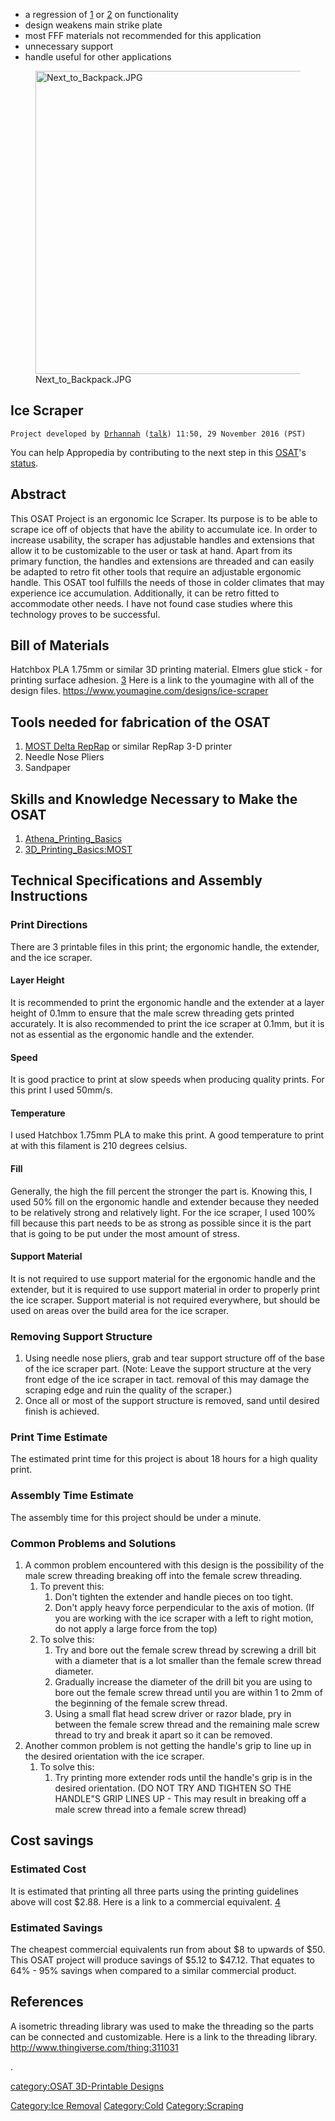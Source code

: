 {{777}}
{{notready}}
* a regression of [http://www.thingiverse.com/thing:674723] or [http://www.thingiverse.com/thing:625925] on functionality
* design weakens main strike plate
* most FFF materials not recommended for this application
* unnecessary support
* handle useful for other applications

[[Image:Next_to_Backpack.JPG|485px|right]]

==Ice Scraper ==
 Project developed by [[User:Drhannah|Drhannah]] ([[User talk:Drhannah|talk]]) 11:50, 29 November 2016 (PST)
{{Statusboxtop}}
{{status-design}}
{{status-prototype}}
You can help Appropedia by contributing to the next step in this [[OSAT]]'s [[:Category:Status|status]].
{{boxbottom}}

==Abstract==
This OSAT Project is an ergonomic Ice Scraper. Its purpose is to be able to scrape ice off of objects that have the ability to accumulate ice. In order to increase usability, the scraper has adjustable handles and extensions that allow it to be customizable to the user or task at hand. Apart from its primary function, the handles and extensions are threaded and can easily be adapted to retro fit other tools that require an adjustable ergonomic handle. This OSAT tool fulfills the needs of those in colder climates that may experience ice accumulation. Additionally, it can be retro fitted to accommodate other needs. I have not found case studies where this technology proves to be successful. 





{{gallery
|width=300
|height=220
|lines=1
|Image:Full_Assembly_Top_View.JPG|Top view of full assembly.
|Image:In_Pieces_Top_View.JPG|Top view of assembly in pieces.
|Image:In_Pieces.JPG|Side view of assembly in pieces.
|Image:Grille_Action.JPG|Action shot on bumper of Jeep.
|Image:Windshield_Action.JPG|Action shot scraping the windshield of a Jeep.
|Image:Window_Action.JPG|Action shot scraping the window of a Jeep.
}}

== Bill of Materials==
Hatchbox PLA 1.75mm or similar 3D printing material.
Elmers glue stick - for printing surface adhesion. [https://www.amazon.com/Elmers-Purpose-School-Washable-0-24-ounce/dp/B001E69WBW/ref=sr_1_1?s=office-products&ie=UTF8&qid=1480536192&sr=1-1&keywords=elmers+glue+stick]
Here is a link to the youmagine with all of the design files. https://www.youmagine.com/designs/ice-scraper

== Tools needed for fabrication of the OSAT==
# [[Athena Build Overview| MOST Delta RepRap]] or similar RepRap 3-D printer
# Needle Nose Pliers
# Sandpaper

== Skills and Knowledge Necessary to Make the OSAT ==
# [[Athena_Printing_Basics]]
# [[3D_Printing_Basics:MOST]]

== Technical Specifications and Assembly Instructions==
===Print Directions===
There are 3 printable files in this print; the ergonomic handle, the extender, and the ice scraper. 
====Layer Height====
It is recommended to print the ergonomic handle and the extender at a layer height of 0.1mm to ensure that the male screw threading gets printed accurately. It is also recommended to print the ice scraper at 0.1mm, but it is not as essential as the ergonomic handle and the extender. 
====Speed====
It is good practice to print at slow speeds when producing quality prints. For this print I used 50mm/s.
====Temperature====
I used Hatchbox 1.75mm PLA to make this print. A good temperature to print at with this filament is 210 degrees celsius.
====Fill====
Generally, the high the fill percent the stronger the part is. Knowing this, I used 50% fill on the ergonomic handle and extender because they needed to be relatively strong and relatively light. For the ice scraper, I used 100% fill because this part needs to be as strong as possible since it is the part that is going to be put under the most amount of stress.
====Support Material====
It is not required to use support material for the ergonomic handle and the extender, but it is required to use support material in order to properly print the ice scraper. Support material is not required everywhere, but should be used on areas over the build area for the ice scraper.
===Removing Support Structure===
# Using needle nose pliers, grab and tear support structure off of the base of the ice scraper part. (Note: Leave the support structure at the very front edge of the ice scraper in tact. removal of this may damage the scraping edge and ruin the quality of the scraper.)
# Once all or most of the support structure is removed, sand until desired finish is achieved.
===Print Time Estimate===
The estimated print time for this project is about 18 hours for a high quality print. 
===Assembly Time Estimate===
The assembly time for this project should be under a minute.

=== Common Problems and Solutions===
# A common problem encountered with this design is the possibility of the male screw threading breaking off into the female screw threading.
##To prevent this:
### Don't tighten the extender and handle pieces on too tight.
### Don't apply heavy force perpendicular to the axis of motion. (If you are working with the ice scraper with a left to right motion, do not apply a large force from the top)
## To solve this:
### Try and bore out the female screw thread by screwing a drill bit with a diameter that is a lot smaller than the female screw thread diameter.
### Gradually increase the diameter of the drill bit you are using to bore out the female screw thread until you are within 1 to 2mm of the beginning of the female screw thread.
### Using a small flat head screw driver or razor blade, pry in between the female screw thread and the remaining male screw thread to try and break it apart so it can be removed.
# Another common problem is not getting the handle's grip to line up in the desired orientation with the ice scraper.
## To solve this:
### Try printing more extender rods until the handle's grip is in the desired orientation. (DO NOT TRY AND TIGHTEN SO THE HANDLE"S GRIP LINES UP - This may result in breaking off a male screw thread into a female screw thread)

== Cost savings==
===Estimated Cost===
It is estimated that printing all three parts using the printing guidelines above will cost $2.88. Here is a link to a commercial equivalent. [https://www.amazon.com/gp/product/B000BPLNXC/ref=s9_top_hd_bw_b141vF_g263_i1?pf_rd_m=ATVPDKIKX0DER&pf_rd_s=merchandised-search-3&pf_rd_r=VY053D2S0EA8H79NK19G&pf_rd_t=101&pf_rd_p=80971dfb-66d7-5c18-99d8-f5b0d2b2cd27&pf_rd_i=15737041]
===Estimated Savings===
The cheapest commercial equivalents run from about $8 to upwards of $50.
This OSAT project will produce savings of $5.12 to $47.12. That equates to 64% - 95% savings when compared to a similar commercial product.

==References==

A isometric threading library was used to make the threading so the parts can be connected and customizable. Here is a link to the threading library. http://www.thingiverse.com/thing:311031

[[Category:Ice Removal]]
[[Category:Cold]]
[[Category:Scraping]].

[[category:OSAT 3D-Printable Designs]]